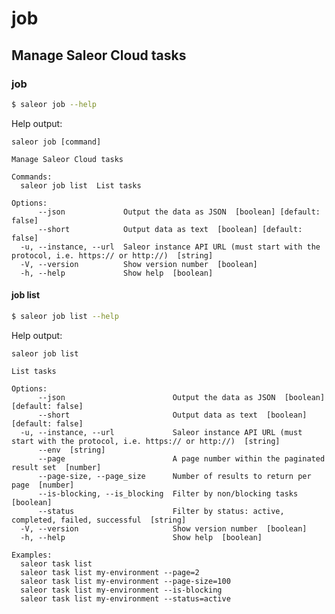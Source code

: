 # job

## Manage Saleor Cloud tasks

### job

```sh
$ saleor job --help
```

Help output:

```
saleor job [command]

Manage Saleor Cloud tasks

Commands:
  saleor job list  List tasks

Options:
      --json             Output the data as JSON  [boolean] [default: false]
      --short            Output data as text  [boolean] [default: false]
  -u, --instance, --url  Saleor instance API URL (must start with the protocol, i.e. https:// or http://)  [string]
  -V, --version          Show version number  [boolean]
  -h, --help             Show help  [boolean]
```

#### job list

```sh
$ saleor job list --help
```

Help output:

```
saleor job list

List tasks

Options:
      --json                        Output the data as JSON  [boolean] [default: false]
      --short                       Output data as text  [boolean] [default: false]
  -u, --instance, --url             Saleor instance API URL (must start with the protocol, i.e. https:// or http://)  [string]
      --env  [string]
      --page                        A page number within the paginated result set  [number]
      --page-size, --page_size      Number of results to return per page  [number]
      --is-blocking, --is_blocking  Filter by non/blocking tasks  [boolean]
      --status                      Filter by status: active, completed, failed, successful  [string]
  -V, --version                     Show version number  [boolean]
  -h, --help                        Show help  [boolean]

Examples:
  saleor task list
  saleor task list my-environment --page=2
  saleor task list my-environment --page-size=100
  saleor task list my-environment --is-blocking
  saleor task list my-environment --status=active
```
